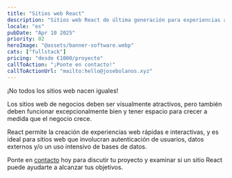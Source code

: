 ```yaml
---
title: "Sitios web React"
description: "Sitios web React de última generación para experiencias altamente dinámicas y/o interactivas"
locale: "es"
pubDate: "Apr 10 2025"
priority: 02
heroImage: "@assets/banner-software.webp"
cats: ["fullstack"]
pricing: "desde €1000/proyecto"
callToAction: "¡Ponte en contacto!"
callToActionUrl: "mailto:hello@josebolanos.xyz"
---
```


¡No todos los sitios web nacen iguales!

Los sitios web de negocios deben ser visualmente atractivos, pero también deben funcionar excepcionalmente bien y tener espacio para crecer a medida que el negocio crece.

React permite la creación de experiencias web rápidas e interactivas, y es ideal para sitios web que involucran autenticación de usuarios, datos externos y/o un uso intensivo de bases de datos.

Ponte en <a href={frontmatter.callToActionUrl}>contacto</a> hoy para discutir tu proyecto y examinar si un sitio React puede ayudarte a alcanzar tus objetivos.